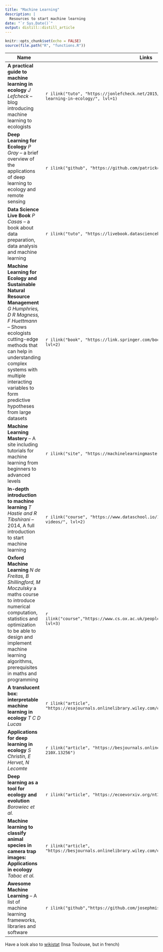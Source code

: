 ```yaml
---
title: "Machine Learning"
description: |
  Resources to start machine learning
date: "`r Sys.Date()`"
output: distill::distill_article
---
```


```r
knitr::opts_chunk$set(echo = FALSE)
source(file.path("R", "functions.R"))
```


| Name                                      | Links |
|-------------------------------------------|-------|
|**A practical guide to machine learning in ecology** *J Lefcheck* -- blog introducing machine learning to ecologists|`r ilink("tuto", "https://jonlefcheck.net/2015/02/06/a-practical-guide-to-machine-learning-in-ecology/", lvl=1)`|
|**Deep Learning for Ecology** *P Gray* -- a brief overview of the applications of deep learning to ecology and remote sensing|`r ilink("github", "https://github.com/patrickcgray/deep_learning_ecology", lvl=1)`|
|**Data Science Live Book** *P Casas* -- a book about data preparation, data analysis and machine learning|`r ilink("tuto", "https://livebook.datascienceheroes.com/", lvl=1)`|
|**Machine Learning for Ecology and Sustainable Natural Resource Management** *G Humphries, D R Magness, F Huettmann* -- Shows ecologists cutting-edge methods that can help in understanding complex systems with multiple interacting variables to form predictive hypotheses from large datasets|`r ilink("book", "https://link.springer.com/book/10.1007%2F978-3-319-96978-7", lvl=2)`|
|**Machine Learning Mastery** -- A site including tutorials for machine learning from beginners to advanced levels|`r ilink("site", "https://machinelearningmastery.com/start-here/")`|
|**In-depth introduction to machine learning** *T Hastie and R Tibshirani* -- 2014, A full introduction to start machine learning|`r ilink("course", "https://www.dataschool.io/15-hours-of-expert-machine-learning-videos/", lvl=2)`|
|**Oxford Machine Learning** *N de Freitas, B Shillingford, M Moczulsky* a maths course to introduce numerical computation, statistics and optimization to be able to design and implement machine learning algorithms, prerequisites in maths and programming|`r ilink("course","https://www.cs.ox.ac.uk/people/nando.defreitas/machinelearning/", lvl=3)`|
|**A translucent box: interpretable machine learning in ecology** *T C D Lucas*|`r ilink("article", "https://esajournals.onlinelibrary.wiley.com/doi/full/10.1002/ecm.1422")`|
|**Applications for deep learning in ecology** *S Christin, E Hervet, N Lecomte* |`r ilink("article", "https://besjournals.onlinelibrary.wiley.com/doi/10.1111/2041-210X.13256")`|
|**Deep learning as a tool for ecology and evolution** *Borowiec et al.* |`r ilink("article", "https://ecoevorxiv.org/nt3as/")`|
|**Machine learning to classify animal species in camera trap images: Applications in ecology** *Tabac et al.* |`r ilink("article", "https://besjournals.onlinelibrary.wiley.com/doi/full/10.1111/2041-210X.13120")`|
|**Awesome Machine Learning** -- A list of machine learning frameworks, libraries and software|`r ilink("github","https://github.com/josephmisiti/awesome-machine-learning")`| 




Have a look also to [wikistat](https://github.com/wikistat) (Insa Toulouse, but in french)